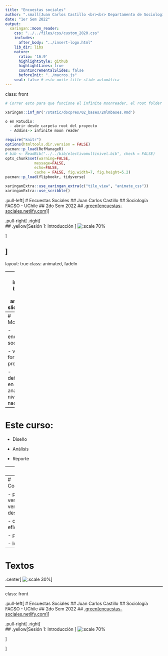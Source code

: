 ```yaml
---
title: "Encuestas sociales"
author: ".small[Juan Carlos Castillo <br><br> Departamento de Sociología - UCH / COES <br><br>]"
date: "1er Sem 2022"
output:
  xaringan::moon_reader:
    css: "../../files/css/custom_2020.css"
    includes:
      after_body: "../insert-logo.html"     
    lib_dir: libs
    nature:
      ratio: '16:9'
      highlightStyle: github
      highlightLines: true
      countIncrementalSlides: false
      beforeInit: "../macros.js"
    seal: false # esto omite title slide automática
---
```

class: front

```r
# Correr esto para que funcione el infinite moonreader, el root folder debe ser static para si dirigir solo "bajndo" en directorios hacia el bib y otros

xaringan::inf_mr('/static/docpres/02_bases/2mlmbases.Rmd')

o en RStudio:
  - abrir desde carpeta root del proyecto
  - Addins-> infinite moon reader
```


```r
require("knitr")
options(htmltools.dir.version = FALSE)
pacman::p_load(RefManageR)
# bib <- ReadBib("../../bib/electivomultinivel.bib", check = FALSE)
opts_chunk$set(warning=FALSE,
             message=FALSE,
             echo=FALSE,
             cache = FALSE, fig.width=7, fig.height=5.2)
pacman::p_load(flipbookr, tidyverse)
```


```r
xaringanExtra::use_xaringan_extra(c("tile_view", "animate_css"))
xaringanExtra::use_scribble()
```






<!---
Para correr en ATOM
- open terminal, abrir R (simplemente, R y enter)
- rmarkdown::render('static/docpres/07_interacciones/7interacciones.Rmd', 'xaringan::moon_reader')

About macros.js: permite escalar las imágenes como [scale 50%](path to image), hay si que grabar ese archivo js en el directorio.
--->


.pull-left[
# Encuestas Sociales
## Juan Carlos Castillo
## Sociología FACSO - UChile
## 2do Sem 2022 
## [.green[encuestas-sociales.netlify.com]](https://encuestas-sociales.netlify.com)
] 
    

.pull-right[
.right[
<br>
## .yellow[Sesión 1: Introducción ]
![:scale 70%](../../files/img/eval-hires.png)



]

]
---

layout: true
class: animated, fadeIn


---
class: inverse, bottom, right, animated, slideInRight


# .red[Presentación]

## - motivación

## - expectativas

---
# Motivación

- encuestas y sociología

- vacío en formación pre-grado

- deficiencias en diseño y análisis a nivel nacional

---
# Este curso:

- Diseño

- Análisis

- Reporte

---
# Énfasis 

- medición e instrumentos

- confiabilidad y validez

- flujo de trabajo reproducible, versionable y colaborativo

- reporte dinámico y abierto

- encuestas web

---
# Consideraciones

- primera versión: ventajas y desventajas

- comunicación eficiente

- participación

- lecturas

---
# Textos

.center[
![:scale 30% ](https://images-na.ssl-images-amazon.com/images/I/51V0gojEgFL._SY344_BO1,204,203,200_.jpg)
]


---
class: front

.pull-left[
# Encuestas Sociales
## Juan Carlos Castillo
## Sociología FACSO - UChile
## 2do Sem 2022 
## [.green[encuestas-sociales.netlify.com]](https://encuestas-sociales.netlify.com)
] 
    

.pull-right[
.right[
<br>
## .yellow[Sesión 1: Introducción ]
![:scale 70%](../../files/img/eval-hires.png)



]

]



